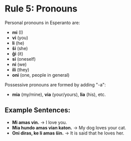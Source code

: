 # Rule 5: Pronouns

Personal pronouns in Esperanto are:
- **mi** (I)
- **vi** (you)
- **li** (he)
- **ŝi** (she)
- **ĝi** (it)
- **si** (oneself)
- **ni** (we)
- **ili** (they)
- **oni** (one, people in general)

Possessive pronouns are formed by adding "-a":
- **mia** (my/mine), **via** (your/yours), **lia** (his), etc.

## Example Sentences:
- **Mi amas vin.** → I love you.
- **Mia hundo amas vian katon.** → My dog loves your cat.
- **Oni diras, ke li amas ŝin.** → It is said that he loves her.
